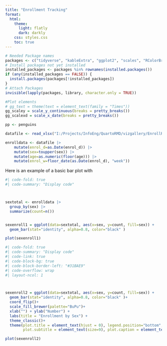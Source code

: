 ```yaml
---
title: "Enrollment Tracking"
format:
  html:
    theme: 
      light: flatly
      dark: darkly
    css: styles.css
    toc: true
---
```



```r

# Needed Package names
packages <- c("tidyverse", "kableExtra", "ggplot2", "scales", "RColorBrewer", "zoo", "readxl" , "rmarkdown", "htmltools", "palmerpenguins")
# Install packages not yet installed
installed_packages <- packages %in% rownames(installed.packages())
if (any(installed_packages == FALSE)) {
  install.packages(packages[!installed_packages])
}
# Attach Packages
invisible(lapply(packages, library, character.only = TRUE))

#Plot elements
# gg_text = theme(text = element_text(family = "Times"))
gg_scaley = scale_y_continuous(breaks = pretty_breaks())
gg_scalexd = scale_x_date(breaks = pretty_breaks())

pp <- penguins
```

```r
datafile <- read_xlsx("I:/Projects/InfoEng/QuartoRMD/vizgallery/EnrollReport_Input_Example.xlsx",  guess_max = 1000)

enrolldata <- datafile |> 
    mutate(enrol_d=as.Date(enrol_d)) |> 
    mutate(sex=toupper(sex)) |>  
    mutate(age=as.numeric(floor(age))) |> 
    mutate(enrol_w=floor_date(as.Date(enrol_d), "week")) 

```

Here is an example of a basic bar plot with 
```r
#| code-fold: true
#| code-summary: "Display code"



sextotal <- enrolldata |> 
  group_by(sex) |> 
  summarize(count=n())


sexenroll1 = ggplot(data=sextotal, aes(x=sex, y=count, fill=sex)) + 
  geom_bar(stat="identity", alpha=0.8, color="black" )

plot(sexenroll1)
```

```r
#| code-fold: true
#| code-summary: "Display code"
#| code-link: true
#| code-block-bg: true
#| code-block-border-left: "#31BAE9"
#| code-overflow: wrap
#| layout-ncol: 1



sexenroll2 = ggplot(data=sextotal, aes(x=sex, y=count, fill=sex)) + 
  geom_bar(stat="identity", alpha=0.8, color="black" )+
  coord_flip()+
  scale_fill_brewer(palette="BuPu")+
  xlab("") + ylab("Number") + 
  labs(title = "Enrollment by Sex") +
  theme_classic()+
  theme(plot.title = element_text(hjust = 0), legend.position="bottom", legend.title = element_blank(), 
        plot.subtitle = element_text(size=9), plot.caption = element_text(hjust=0)) 

plot(sexenroll2)

```



